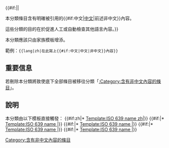 {{hiddencat}}

<div style="font-size:x-small;">{{purge|刷新頁面緩存}}</div>

<!-- the above is useful when new cats rare being set up --> 
{{#if:|{{{message}}}|

本分類條目含有明確被引用的{{#if:中文|[[漢語|中文]]|前述非中文}}內容。

這些分類的目的在於促進人工或自動檢查其他語言內容。}}

本分類應該只由<code>{{tl|lang}}</code>家族模板增添。

範例：<code><nowiki>{{lang|</nowiki>zh|在此寫上{{#if:中文|中文|非中文}}內容<nowiki>}}</nowiki></code>

==重要信息==
若刪除本分類將致使底下全部條目被移往分類「[[:Category:含有非中文內容的條目|:Category:含有非中文內容的條目]]」。

==說明==
本分類由以下模板直接觸發：<!--
 --> {{#if:zh|* [[Template:ISO_639_name_zh|Template:ISO 639 name zh]]|}} <!--
 --> {{#if:|* [[Template:ISO_639_name_{{{3}}}|Template:ISO 639 name {{{3}}}]]|}} <!--
 --> {{#if:|* [[Template:ISO_639_name_{{{4}}}|Template:ISO 639 name {{{4}}}]]|}} <!--
 --> {{#if:|* [[Template:ISO_639_name_{{{5}}}|Template:ISO 639 name {{{5}}}]]|}} <!--
 --> {{#if:|* [[Template:ISO_639_name_{{{6}}}|Template:ISO 639 name {{{6}}}]]|}}

{{CategoryTOC}}
{{DEFAULTSORT:zh}}
[[Category:含有非中文內容的條目|Category:含有非中文內容的條目]]